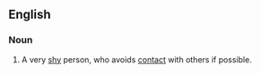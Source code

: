 ==English==

===Noun===
{{en-noun|head=[[shrinking]] [[violet]]}}

# {{context|idiomatic|lang=en}} A very [[shy]] person, who avoids [[contact]] with others if possible.
